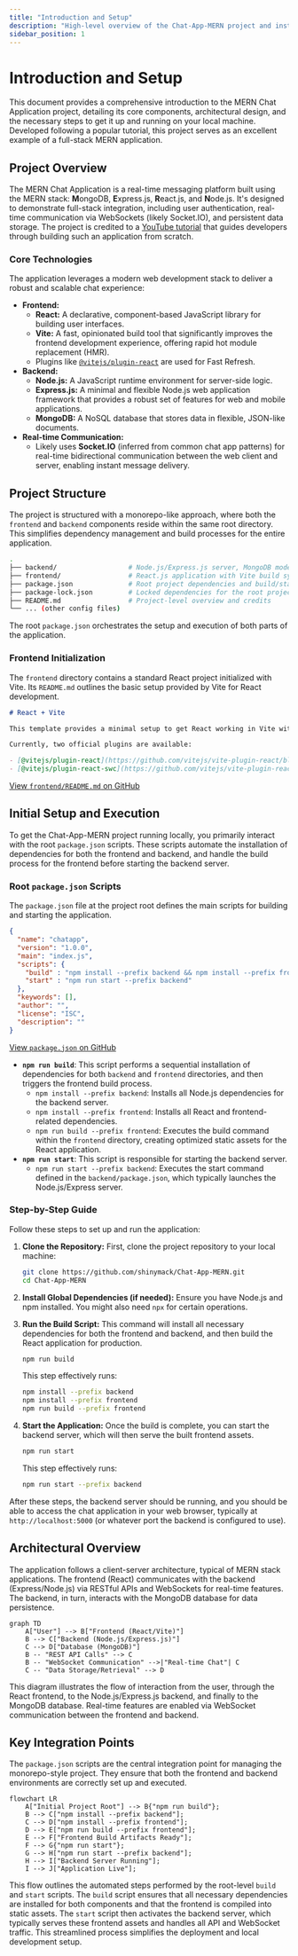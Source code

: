 ```yaml
---
title: "Introduction and Setup"
description: "High-level overview of the Chat-App-MERN project and instructions for initial setup."
sidebar_position: 1
---
```

 # Introduction and Setup

This document provides a comprehensive introduction to the MERN Chat Application project, detailing its core components, architectural design, and the necessary steps to get it up and running on your local machine. Developed following a popular tutorial, this project serves as an excellent example of a full-stack MERN application.

## Project Overview

The MERN Chat Application is a real-time messaging platform built using the MERN stack: **M**ongoDB, **E**xpress.js, **R**eact.js, and **N**ode.js. It's designed to demonstrate full-stack integration, including user authentication, real-time communication via WebSockets (likely Socket.IO), and persistent data storage. The project is credited to a [YouTube tutorial](https://youtu.be/ntKkVrQqBYY?si=qz02jMCQ80jaH) that guides developers through building such an application from scratch.

### Core Technologies

The application leverages a modern web development stack to deliver a robust and scalable chat experience:

*   **Frontend:**
    *   **React:** A declarative, component-based JavaScript library for building user interfaces.
    *   **Vite:** A fast, opinionated build tool that significantly improves the frontend development experience, offering rapid hot module replacement (HMR).
    *   Plugins like [`@vitejs/plugin-react`](https://github.com/vitejs/vite-plugin-react/blob/main/packages/plugin-react/README.md) are used for Fast Refresh.
*   **Backend:**
    *   **Node.js:** A JavaScript runtime environment for server-side logic.
    *   **Express.js:** A minimal and flexible Node.js web application framework that provides a robust set of features for web and mobile applications.
    *   **MongoDB:** A NoSQL database that stores data in flexible, JSON-like documents.
*   **Real-time Communication:**
    *   Likely uses **Socket.IO** (inferred from common chat app patterns) for real-time bidirectional communication between the web client and server, enabling instant message delivery.

## Project Structure

The project is structured with a monorepo-like approach, where both the `frontend` and `backend` components reside within the same root directory. This simplifies dependency management and build processes for the entire application.

```bash
.
├── backend/                  # Node.js/Express.js server, MongoDB models, routes, controllers
├── frontend/                 # React.js application with Vite build system
├── package.json              # Root project dependencies and build/start scripts
├── package-lock.json         # Locked dependencies for the root project
├── README.md                 # Project-level overview and credits
└── ... (other config files)
```

The root `package.json` orchestrates the setup and execution of both parts of the application.

### Frontend Initialization

The `frontend` directory contains a standard React project initialized with Vite. Its `README.md` outlines the basic setup provided by Vite for React development.

```markdown
# React + Vite

This template provides a minimal setup to get React working in Vite with HMR and some ESLint rules.

Currently, two official plugins are available:

- [@vitejs/plugin-react](https://github.com/vitejs/vite-plugin-react/blob/main/packages/plugin-react/README.md) uses [Babel](https://babeljs.io/) for Fast Refresh
- [@vitejs/plugin-react-swc](https://github.com/vitejs/vite-plugin-react-swc) uses [SWC](https://swc.rs/) for Fast Refresh
```
[View `frontend/README.md` on GitHub](https://github.com/shinymack/Chat-App-MERN/blob/main/frontend/README.md)

## Initial Setup and Execution

To get the Chat-App-MERN project running locally, you primarily interact with the root `package.json` scripts. These scripts automate the installation of dependencies for both the frontend and backend, and handle the build process for the frontend before starting the backend server.

### Root `package.json` Scripts

The `package.json` file at the project root defines the main scripts for building and starting the application.

```json
{
  "name": "chatapp",
  "version": "1.0.0",
  "main": "index.js",
  "scripts": {
    "build" : "npm install --prefix backend && npm install --prefix frontend && npm run build --prefix frontend",
    "start" : "npm run start --prefix backend"
  },
  "keywords": [],
  "author": "",
  "license": "ISC",
  "description": ""
}
```
[View `package.json` on GitHub](https://github.com/shinymack/Chat-App-MERN/blob/main/package.json)

*   **`npm run build`**: This script performs a sequential installation of dependencies for both `backend` and `frontend` directories, and then triggers the frontend build process.
    *   `npm install --prefix backend`: Installs all Node.js dependencies for the backend server.
    *   `npm install --prefix frontend`: Installs all React and frontend-related dependencies.
    *   `npm run build --prefix frontend`: Executes the build command within the `frontend` directory, creating optimized static assets for the React application.
*   **`npm run start`**: This script is responsible for starting the backend server.
    *   `npm run start --prefix backend`: Executes the start command defined in the `backend/package.json`, which typically launches the Node.js/Express server.

### Step-by-Step Guide

Follow these steps to set up and run the application:

1.  **Clone the Repository:**
    First, clone the project repository to your local machine:
    ```bash
    git clone https://github.com/shinymack/Chat-App-MERN.git
    cd Chat-App-MERN
    ```

2.  **Install Global Dependencies (if needed):**
    Ensure you have Node.js and npm installed. You might also need `npx` for certain operations.

3.  **Run the Build Script:**
    This command will install all necessary dependencies for both the frontend and backend, and then build the React application for production.
    ```bash
    npm run build
    ```
    This step effectively runs:
    ```bash
    npm install --prefix backend
    npm install --prefix frontend
    npm run build --prefix frontend
    ```

4.  **Start the Application:**
    Once the build is complete, you can start the backend server, which will then serve the built frontend assets.
    ```bash
    npm run start
    ```
    This step effectively runs:
    ```bash
    npm run start --prefix backend
    ```

After these steps, the backend server should be running, and you should be able to access the chat application in your web browser, typically at `http://localhost:5000` (or whatever port the backend is configured to use).

## Architectural Overview

The application follows a client-server architecture, typical of MERN stack applications. The frontend (React) communicates with the backend (Express/Node.js) via RESTful APIs and WebSockets for real-time features. The backend, in turn, interacts with the MongoDB database for data persistence.





```mermaid
graph TD
    A["User"] --> B["Frontend (React/Vite)"]
    B --> C["Backend (Node.js/Express.js)"]
    C --> D["Database (MongoDB)"]
    B -- "REST API Calls" --> C
    B -- "WebSocket Communication" -->|"Real-time Chat"| C
    C -- "Data Storage/Retrieval" --> D
```



This diagram illustrates the flow of interaction from the user, through the React frontend, to the Node.js/Express.js backend, and finally to the MongoDB database. Real-time features are enabled via WebSocket communication between the frontend and backend.

## Key Integration Points

The `package.json` scripts are the central integration point for managing the monorepo-style project. They ensure that both the frontend and backend environments are correctly set up and executed.





```mermaid
flowchart LR
    A["Initial Project Root"] --> B{"npm run build"};
    B --> C["npm install --prefix backend"];
    C --> D["npm install --prefix frontend"];
    D --> E["npm run build --prefix frontend"];
    E --> F["Frontend Build Artifacts Ready"];
    F --> G{"npm run start"};
    G --> H["npm run start --prefix backend"];
    H --> I["Backend Server Running"];
    I --> J["Application Live"];
```



This flow outlines the automated steps performed by the root-level `build` and `start` scripts. The `build` script ensures that all necessary dependencies are installed for both components and that the frontend is compiled into static assets. The `start` script then activates the backend server, which typically serves these frontend assets and handles all API and WebSocket traffic. This streamlined process simplifies the deployment and local development setup.